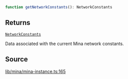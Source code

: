 ```ts
function getNetworkConstants(): NetworkConstants
```

## Returns

[`NetworkConstants`](../type-aliases/NetworkConstants.mdx)

Data associated with the current Mina network constants.

## Source

[lib/mina/mina-instance.ts:165](https://github.com/o1-labs/o1js/blob/72b8e2c2b9aaba4b5c12257bdd63dfe2676a3d99/src/lib/mina/mina-instance.ts#L165)
